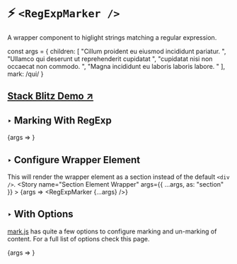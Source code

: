 
<Meta title="Components/RegEx Marker" component={RegExpMarker} />

# ⚡️ `<RegExpMarker />`
A wrapper component to higlight strings matching a regular expression.

const args = {
    children: [
        "Cillum proident eu eiusmod incididunt pariatur. ",
        "Ullamco qui deserunt ut reprehenderit cupidatat ",
        "cupidatat nisi non occaecat non commodo. ",
        "Magna incididunt eu laboris laboris labore. "
    ],
    mark: /qui/
}

## [Stack Blitz Demo ↗](https://stackblitz.com/edit/react-mark-js?file=src/examples/RegExpMarkerExamples/index.js)

## ‣ Marking With RegExp

<Canvas>
    <Story name="String" args={args}>
        {args => <RegExpMarker {...args} />}
    </Story>
</Canvas>

## ‣ Configure Wrapper Element
This will render the wrapper element as a section instead
of the default `<div />`.
<Canvas>
    <Story 
        name="Section Element Wrapper" 
        args={{
            ...args, 
            as: "section"
        }}
    >
        {args => <RegExpMarker {...args} />}
    </Story>
</Canvas>

## ‣ With Options

[mark.js](https://markjs.io/) has quite a few options
to configure marking and un-marking of content. 
For a full list of options check <LinkTo kind="Options/Mark Options">this page.</LinkTo>

<Canvas>
    <Story 
        name="With Options" 
        args={{
            ...args, 
            mark: /ni\si/,
            as: "section",
            options: {
                className: 'custom-marker-1',
            }
        }}
    >
        {args => <RegExpMarker {...args} />}
    </Story>
</Canvas>



